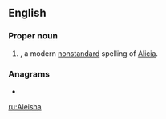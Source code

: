 ==English==

===Proper noun===
{{en-proper noun}}

# {{given name|female|from=Germanic}}, a modern [[nonstandard]] spelling of [[Alicia]].

===Anagrams===
* {{l|en|Aleshia}}

[[ru:Aleisha]]